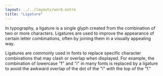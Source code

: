 ```yaml
---
layout: ../../layouts/word.astro
title: "Ligature"
---
```

In typography, a ligature is a single glyph created from the combination of two or more characters. Ligatures are used to improve the appearance of certain letter combinations, often by joining them in a visually appealing way.

Ligatures are commonly used in fonts to replace specific character combinations that may clash or overlap when displayed. For example, the combination of lowercase "f" and "i" in many fonts is replaced by a ligature to avoid the awkward overlap of the dot of the "i" with the top of the "f."